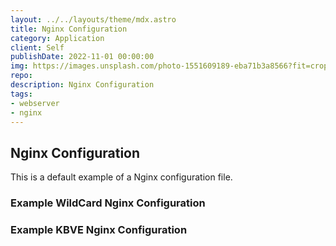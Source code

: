 ```yaml
---
layout: ../../layouts/theme/mdx.astro
title: Nginx Configuration
category: Application
client: Self
publishDate: 2022-11-01 00:00:00
img: https://images.unsplash.com/photo-1551609189-eba71b3a8566?fit=crop&w=1400&h=700&q=75
repo: 
description: Nginx Configuration
tags:
- webserver
- nginx
---
```


## Nginx Configuration

This is a default example of a Nginx configuration file.

### Example WildCard Nginx Configuration


### Example KBVE Nginx Configuration
